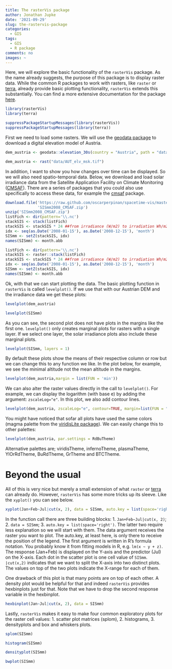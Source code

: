 ```yaml
---
title: The rasterVis package
author: Jonathan Jupke
date: '2021-09-29'
slug: the-rastervis-package
categories:
  - GIS
tags:
  - GIS
  - R package
comments: no
images: ~
---
```


Here, we will explore the basic functionality of the `rasterVis` package. As the name already suggests, the purpose of this package is to display raster data. 
While the common R packages to work with rasters, like `raster` or [terra](https://jonjup.netlify.app/post/2021-01-27-the-terra-r-package/the-terra-r-package/), already provide basic plotting functionality, `rasterVis` extends this substantially. 
You can find a more extensive documentation for the package [here](https://oscarperpinan.github.io/rastervis/). 

```r
library(rasterVis)
library(terra)
```
```r
suppressPackageStartupMessages(library(rasterVis))
suppressPackageStartupMessages(library(terra))
```

First we need to load some rasters. We will use the [geodata package](https://jonjup.netlify.app/post/2021-09-17-the-geodata-package/the-geodata-package/) to download a digital elevation model of Austria. 


```r
dem_austria <- geodata::elevation_30s(country = "Austria", path = "data/")
```
```r
dem_austria <- rast("data/AUT_elv_msk.tif")
```

In addition, I want to show you how changes over time can be displayed.
So we will also need spatio-temporal data. 
Below, we download and load solar irradiance data from the Satellite Application Facility on Climate Monitoring ([CMSAF](https://www.cmsaf.eu/)). 
There are a series of packages that you could also use specifically to access these data, for example the [cmsaf](https://cran.r-project.org/web/packages/cmsaf/index.html) package. 
```r
download.file('https://raw.github.com/oscarperpinan/spacetime-vis/master/data/SISmm2008_CMSAF.zip',
              'SISmm2008_CMSAF.zip')
unzip('SISmm2008_CMSAF.zip')
listFich <- dir(pattern='\\.nc')
stackSIS <- stack(listFich)
stackSIS <- stackSIS * 24 ##from irradiance (W/m2) to irradiation Wh/m2
idx <- seq(as.Date('2008-01-15'), as.Date('2008-12-15'), 'month')
SISmm <- setZ(stackSIS, idx)
names(SISmm) <- month.abb
```
```r
listFich <- dir(pattern='\\.nc')
stackSIS <- raster::stack(listFich)
stackSIS <- stackSIS * 24 ##from irradiance (W/m2) to irradiation Wh/m2
idx <- seq(as.Date('2008-01-15'), as.Date('2008-12-15'), 'month')
SISmm <- setZ(stackSIS, idx)
names(SISmm) <- month.abb
```

Ok, with that we can start plotting the data. 
The basic plotting function in `rasterVis` is called `levelplot()`. If we use that with our Austrian DEM and the irradiance data we get these plots: 

```r
levelplot(dem_austria)
```

```r
levelplot(SISmm)
```


As you can see, the second plot does not have plots in the margins like the first one. 
`levelplot()` only creates marginal plots for rasters with a single layer. 
If we select one layer, the solar irradiance plots also include these marginal plots. 

```r
levelplot(SISmm, layers = 1)
```
     
By default these plots show the means of their respective column or row but we can change this to any function we like. 
In the plot below, for example, we see the minimal altitude not the mean altitude in the margins. 

```r
levelplot(dem_austria,margin = list(FUN = 'min'))
```

We can also alter the raster values directly in the call to `levelplot()`. 
For example, we can display the logarithm (with base e) by adding the argument: `zscaleLog="e"`. In this plot, we also add contour lines. 

```r
levelplot(dem_austria, zscaleLog="e", contour=TRUE, margin=list(FUN = "min"))
```

You might have noticed that sofar all plots have used the same colors (magma palette from the [viridisLite package](https://github.com/sjmgarnier/viridisLite)). 
We can easily change this to other palettes: 
```r
levelplot(dem_austria, par.settings = RdBuTheme)
```

Alternative palettes are; viridisTheme, infernoTheme, plasmaTheme, YlOrRdTheme, BuRdTheme, GrTheme and BTCTheme.

# Beyond the usual

All of this is very nice but merely a small extension of what `raster` or [terra](https://jonjup.netlify.app/post/2021-01-27-the-terra-r-package/the-terra-r-package/) can already do. 
However, `rasterVis` has some more tricks up its sleeve. 
Like the `xyplot()` you can see below. 
```r
xyplot(Jan+Feb~Jul|cut(x, 2), data = SISmm, auto.key = list(space='right'))
```
In the function call there are three building blocks: 1. `Jan+Feb~Jul|cut(x, 2)`; 2. `data = SISmm`; 3. `auto.key = list(space='right')`. 
The latter two require less explanation so we will start with them. 
The data argument receives the raster you want to plot. 
The auto.key, at least here, is only there to receive the position of the legend. 
The first argument is written in R's formula notation. 
You probably know it from fitting models in R, e.g. `lm(x ~ y + z)`. 
The response (Jan+Feb) is displayed on the Y-axis and the predictor (Jul) on the X-axis. Each dot in the scatter plot is one cell value of `SISmm`. `|cut(x,2)` indicates that we want to split the X-axis into two distinct plots. The values on top of the two plots indicate the X-range for each of them. 

One drawback of this plot is that many points are on top of each other. A density plot would be helpful for that and indeed `rasterVis` provides hexbinplots just for that. Note that we have to drop the second response variable in the hexbinplot. 

```r
hexbinplot(Jan~Jul|cut(x, 2), data = SISmm)
```

Lastly, `rasterVis` makes it easy to make four common exploratory plots for the raster cell values: 1. scatter plot matrices (splom), 2. histograms, 3. densityplots and box and whiskers plots. 

```r
splom(SISmm)
```

```r
histogram(SISmm)
```

```r
densityplot(SISmm)
```

```r
bwplot(SISmm)
```